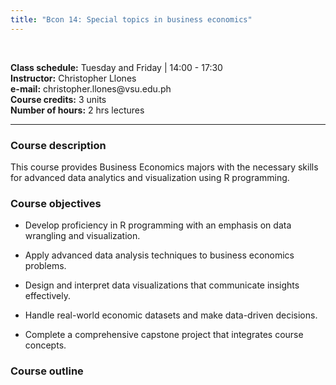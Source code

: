 ```yaml
---
title: "Bcon 14: Special topics in business economics"
---
```


<br>

**Class schedule:** Tuesday and Friday \| 14:00 - 17:30 <br>
**Instructor:** Christopher Llones <br>
**e-mail:** christopher.llones\@vsu.edu.ph <br>
**Course credits:** 3 units <br>
**Number of hours:** 2 hrs lectures <br>

------------------------------------------------------------------------

### Course description

This course provides Business Economics majors with the necessary skills for advanced data analytics and visualization using R programming.


### Course objectives

- Develop proficiency in R programming with an emphasis on data wrangling and visualization.

- Apply advanced data analysis techniques to business economics problems.

- Design and interpret data visualizations that communicate insights effectively.

- Handle real-world economic datasets and make data-driven decisions.

- Complete a comprehensive capstone project that integrates course concepts.

### Course outline